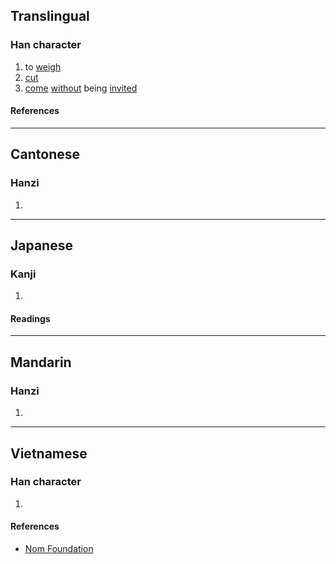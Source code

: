 {{also|敠}}
{{character info/new}}
==Translingual==

===Han character===
{{Han char|rn=66|rad=攴|as=08|sn=12|four=18440|canj=EEEEK|ids=⿰叕攵}}

# to [[weigh]]
# [[cut]]
# [[come]] [[without]] being [[invite]]d

====References====
{{Han ref|kx=0473.171|hdz=21469.061|uh=656A}}

----

==Cantonese==

===Hanzi===
{{yue-hanzi|jyut=[[zyut3]]|y=jyut3}}

# {{rfdef|yue|sort=攴08}}

----

==Japanese==

===Kanji===
{{ja-kanji|grade=|rs=攴08}}

# {{rfdef|ja|sort=攴08}}

====Readings====
{{ja-readings
|on=たつ, たち, せつ, せち
|kun=はかる
}}

----

==Mandarin==

===Hanzi===
{{cmn-hanzi|pin=[[duó]] ([[duo2]])|wg=to<sup>2</sup>}}

# {{rfdef|cmn|sort=攴08}}

----

==Vietnamese==

===Han character===
{{vi-readings|rs=攴08|reading=chuyết}}

# {{rfdef|vi|sort=攴08}}

====References====
* [http://nomfoundation.org/common/nom_details.php?codepoint=656a Nom Foundation]